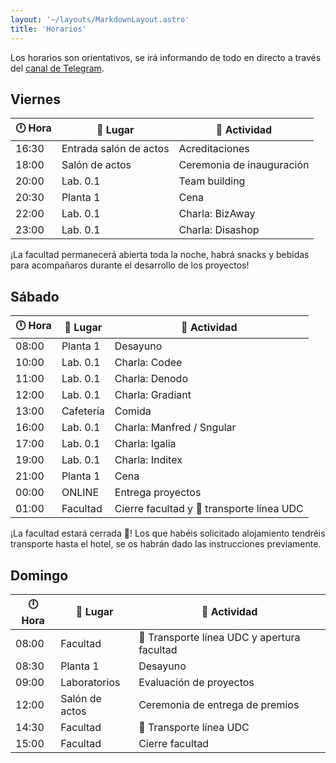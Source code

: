 ```yaml
---
layout: '~/layouts/MarkdownLayout.astro'
title: 'Horarios'
---
```


Los horarios son orientativos, se irá informando de todo en directo a través del [canal de Telegram](https://t.me/hackudc2024).

## Viernes

| 🕛 Hora | 📍 Lugar | 🎯 Actividad |
|---|---|---|
| 16:30 | Entrada salón de actos | Acreditaciones |
| 18:00 | Salón de actos | Ceremonia de inauguración |
| 20:00 | Lab. 0.1 | Team building |
| 20:30 | Planta 1 | Cena |
| 22:00 | Lab. 0.1 | Charla: BizAway |
| 23:00 | Lab. 0.1 | Charla: Disashop |

<div class="text-base px-4 py-0.5 bg-blue-50 rounded-md">
    ¡La facultad permanecerá abierta toda la noche, habrá snacks y bebidas para acompañaros durante el desarrollo de los proyectos!
</div>

## Sábado

| 🕛 Hora | 📍 Lugar | 🎯 Actividad |
|---|---|---|
| 08:00 | Planta 1 | Desayuno |
| 10:00 | Lab. 0.1 | Charla: Codee |
| 11:00 | Lab. 0.1 | Charla: Denodo |
| 12:00 | Lab. 0.1 | Charla: Gradiant |
| 13:00 | Cafetería | Comida |
| 16:00 | Lab. 0.1 | Charla: Manfred / Sngular |
| 17:00 | Lab. 0.1 | Charla: Igalia |
| 19:00 | Lab. 0.1 | Charla: Inditex |
| 21:00 | Planta 1 | Cena |
| 00:00 | ONLINE | Entrega proyectos |
| 01:00 | Facultad | Cierre facultad y 🚌 transporte línea UDC |

<div class="text-base px-4 py-0.5 bg-orange-100 rounded-md">
    ¡La facultad estará cerrada 🔐! Los que habéis solicitado alojamiento tendréis transporte hasta el hotel, se os habrán dado las instrucciones previamente.
</div>

## Domingo

| 🕛 Hora | 📍 Lugar | 🎯 Actividad |
|---|---|---|
| 08:00 | Facultad | 🚌 Transporte línea UDC y apertura facultad |
| 08:30 | Planta 1 | Desayuno |
| 09:00 | Laboratorios | Evaluación de proyectos |
| 12:00 | Salón de actos | Ceremonia de entrega de premios |
| 14:30 | Facultad | 🚌 Transporte línea UDC |
| 15:00 | Facultad | Cierre facultad |



